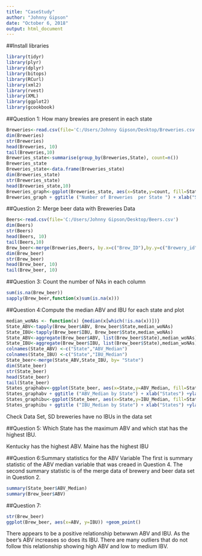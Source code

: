 ---
title: "CaseStudy"
author: "Johnny Gipson"
date: "October 6, 2018"
output: html_document
---

##Install libraries
```{r, echo=TRUE}
library(tidyr)
library(plyr)
library(dplyr)
library(bitops)
library(RCurl)
library(xml2)
library(rvest)
library(XML)
library(ggplot2)
library(gcookbook)
```
##Question 1: How many brewies are present in each state
```{r, echo=TRUE, fig.width=14}
Breweries<-read.csv(file='C:/Users/Johnny Gipson/Desktop/Breweries.csv')
dim(Breweries)
str(Breweries)
head(Breweries, 10)
tail(Breweries,10)
Breweries_state<-summarise(group_by(Breweries,State), count=n())
Breweries_state
Breweries_state<-data.frame(Breweries_state)
dim(Breweries_state)
str(Breweries_state)
head(Breweries_state,10)
Breweries_graph<-ggplot(Breweries_state, aes(x=State,y=count, fill=State)) + geom_bar(stat="identity", colour="black", position=position_dodge(0.7))
Breweries_graph + ggtitle ("Number of Breweries  per State ") + xlab("States") +ylab ("Number of Breweries") + theme(axis.text.x = element_text(vjust=0.3,hjust=0.3, angle=90))+theme(plot.title=element_text(hjust=0.5,size=16,face="bold.italic"))
```

##Question 2: Merge beer data with Breweries Data
```{r, echo=TRUE,}
Beers<-read.csv(file='C:/Users/Johnny Gipson/Desktop/Beers.csv')
dim(Beers)
str(Beers)
head(Beers, 10)
tail(Beers,10)
Brew_beer<-merge(Breweries,Beers, by.x=c("Brew_ID"),by.y=c("Brewery_id"))
dim(Brew_beer)
str(Brew_beer)
head(Brew_beer, 10)
tail(Brew_beer, 10)
```

##Question 3: Count the number of NAs in each column
```{r, echo=TRUE,}
sum(is.na(Brew_beer))
sapply(Brew_beer,function(x)sum(is.na(x)))
```

##Question 4:Compute the median ABV and IBU for each state and plot
```{r, echo=TRUE,fig.width=14}
median_woNAs <- function(x) {median(x[which(!is.na(x))])}
State_ABV<-tapply(Brew_beer$ABV, Brew_beer$State,median_woNAs)
State_IBU<-tapply(Brew_beer$IBU, Brew_beer$State,median_woNAs)
State_ABV<-aggregate(Brew_beer$ABV, list(Brew_beer$State),median_woNAs)
State_IBU<-aggregate(Brew_beer$IBU, list(Brew_beer$State),median_woNAs)
colnames(State_ABV) <-c("State","ABV_Median")
colnames(State_IBU) <-c("State","IBU_Median")
State_beer<-merge(State_ABV,State_IBU, by= "State")
dim(State_beer)
str(State_beer)
head(State_beer)
tail(State_beer)
States_graphabv<-ggplot(State_beer, aes(x=State,y=ABV_Median, fill=State)) + geom_bar(stat="identity", colour="black", position=position_dodge(0.7))
States_graphabv + ggtitle ("ABV_Median by State") + xlab("States") +ylab ("ABV_Median") + theme(axis.text.x = element_text(vjust=0.3,hjust=0.3, angle=90))+theme(plot.title=element_text(hjust=0.5,size=16,face="bold.italic"))
States_graphibu<-ggplot(State_beer, aes(x=State,y=IBU_Median, fill=State)) + geom_bar(stat="identity", colour="black", position=position_dodge(0.7))
States_graphibu + ggtitle ("IBU_Median by State") + xlab("States") +ylab ("IBU_Median") + theme(axis.text.x = element_text(vjust=0.3,hjust=0.3, angle=90))+theme(plot.title=element_text(hjust=0.5,size=16,face="bold.italic"))
```
Check Data Set, SD breweries have no IBUs in the data set

##Question 5: Which State has the maximum ABV and which stat has the highest IBU.

Kentucky has the highest ABV.  Maine has the highest IBU

##Question 6:Summary statistics for the ABV Variable
The first is summary statistic of the ABV median variable that was creaed in Question 4.  The second summary statistic is of the merge data of brewery and beer data set in Question 2.
```{r, echo=TRUE}
summary(State_beer$ABV_Median)
summary(Brew_beer$ABV)
```

##Question 7:
```{r, echo=TRUE}
str(Brew_beer)
ggplot(Brew_beer, aes(x=ABV, y=IBU)) +geom_point()
```
There appears to be a positive relationship betwwwn ABV and IBU.  As the beer's ABV increases so does its IBU.  There are many outliers that do not follow this relationship showing high ABV and low to medium IBV.